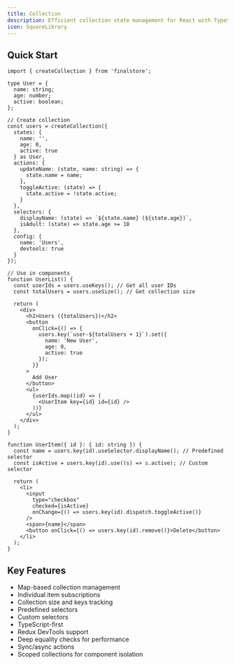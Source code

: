 ```yaml
---
title: Collection
description: Efficient collection state management for React with TypeScript support
icon: SquareLibrary
---
```


## Quick Start

```tsx
import { createCollection } from 'finalstore';

type User = {
  name: string;
  age: number;
  active: boolean;
};

// Create collection
const users = createCollection({
  states: {
    name: '',
    age: 0,
    active: true
  } as User,
  actions: {
    updateName: (state, name: string) => {
      state.name = name;
    },
    toggleActive: (state) => {
      state.active = !state.active;
    }
  },
  selectors: {
    displayName: (state) => `${state.name} (${state.age})`,
    isAdult: (state) => state.age >= 18
  },
  config: {
    name: 'Users',
    devtools: true
  }
});

// Use in components
function UserList() {
  const userIds = users.useKeys(); // Get all user IDs
  const totalUsers = users.useSize(); // Get collection size

  return (
    <div>
      <h2>Users ({totalUsers})</h2>
      <button
        onClick={() => {
          users.key(`user-${totalUsers + 1}`).set({
            name: 'New User',
            age: 0,
            active: true
          });
        }}
      >
        Add User
      </button>
      <ul>
        {userIds.map((id) => (
          <UserItem key={id} id={id} />
        ))}
      </ul>
    </div>
  );
}

function UserItem({ id }: { id: string }) {
  const name = users.key(id).useSelector.displayName(); // Predefined selector
  const isActive = users.key(id).use((s) => s.active); // Custom selector

  return (
    <li>
      <input
        type="checkbox"
        checked={isActive}
        onChange={() => users.key(id).dispatch.toggleActive()}
      />
      <span>{name}</span>
      <button onClick={() => users.key(id).remove()}>Delete</button>
    </li>
  );
}
```

## Key Features

- Map-based collection management
- Individual item subscriptions
- Collection size and keys tracking
- Predefined selectors
- Custom selectors
- TypeScript-first
- Redux DevTools support
- Deep equality checks for performance
- Sync/async actions
- Scoped collections for component isolation
